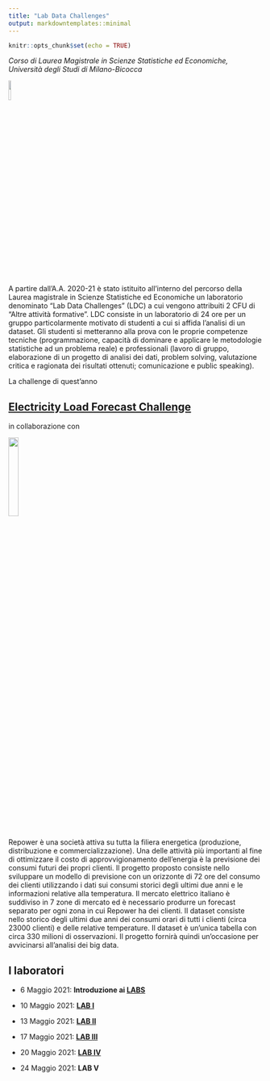 ```yaml
---
title: "Lab Data Challenges"
output: markdowntemplates::minimal
---
```


```r
knitr::opts_chunk$set(echo = TRUE)
```


*Corso di Laurea Magistrale in Scienze Statistiche ed Economiche, Università degli Studi di Milano-Bicocca*


![](LDC.png){width=10%}

A partire dall’A.A. 2020-21 è stato istituito all’interno del percorso della Laurea magistrale in Scienze Statistiche ed Economiche un laboratorio denominato "Lab Data Challenges" (LDC) a cui vengono attribuiti 2 CFU di "Altre attività formative".
LDC consiste in un laboratorio di 24 ore per un gruppo particolarmente motivato di studenti a cui si affida l’analisi di un dataset. Gli studenti si metteranno alla prova con le proprie competenze tecniche (programmazione, capacità di dominare e applicare le metodologie statistiche ad un problema reale) e professionali (lavoro di gruppo, elaborazione di un progetto di analisi dei dati, problem solving, valutazione critica e ragionata dei risultati ottenuti; comunicazione e public speaking).

La challenge di quest'anno

## [Electricity Load Forecast Challenge](docs/INTRO/INTRO.html)

in collaborazione con

![](https://www.repower.com/media/456971/repower_1500px_it-0202.png){width=20%}

Repower è una società attiva su tutta la filiera energetica (produzione, distribuzione e commercializzazione). Una delle attività più importanti al fine di ottimizzare il costo di approvvigionamento dell’energia è la previsione dei consumi futuri dei propri clienti. Il progetto proposto consiste nello sviluppare un modello di previsione con un orizzonte di 72 ore del consumo dei clienti utilizzando i dati sui consumi storici degli ultimi due anni e le informazioni relative alla temperatura.
Il mercato elettrico italiano è suddiviso in 7 zone di mercato ed è necessario produrre un forecast separato per ogni zona in cui Repower ha dei clienti.
Il dataset consiste nello storico degli ultimi due anni dei consumi orari di tutti i clienti (circa 23000 clienti) e delle relative temperature. Il dataset è un’unica tabella con circa 330 milioni di osservazioni. Il progetto fornirà quindi un'occasione per avvicinarsi all'analisi dei big data. 

## I laboratori

* 6 Maggio 2021: **Introduzione ai [LABS](docs/LABS/LABS.html)**

* 10 Maggio 2021: **[LAB I](docs/LAB1/LAB1.html)** 
   
* 13 Maggio 2021: **[LAB II](docs/LAB2/LAB2.html)** 
   
* 17 Maggio 2021: **[LAB III](docs/LAB3/LAB3.html)** 
   
* 20 Maggio 2021: **[LAB IV](docs/LAB4/LAB4.html)**
   
* 24 Maggio 2021: **LAB V** 


